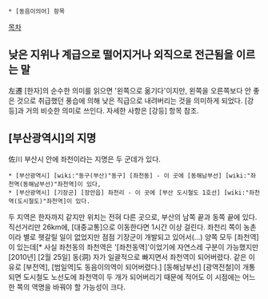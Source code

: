  * [동음이의어] 항목
[[목차]]
== 낮은 지위나 계급으로 떨어지거나 외직으로 전근됨을 이르는 말 ==
左遷 
[한자]의 순수한 의미를 읽으면 '왼쪽으로 옮기다'이지만, 왼쪽을 오른쪽보다 안 좋은 것으로 취급했던 풍습에 의해 낮은 직급으로 내려버리는 것을 의미하게 되었다. [강등]과 거의 비슷한 의미로 쓰인다. 자세한 사항은 [강등] 항목 참조.

== [부산광역시]의 지명 ==
佐川 
부산시 안에 좌천이라는 지명은 두 군데가 있다.

 * [부산광역시] [wiki:"동구(부산)"동구] [좌천동] - 이 곳에 [동해남부선] [wiki:"좌천역(동해남부선)"좌천역]이 있다,
 * [부산광역시] [기장군] [장안읍] 좌천리 - 이 곳에 [부산 도시철도 1호선] [wiki:"좌천역(도시철도)"좌천역]이 있다.

두 지역은 한자까지 같지만 위치는 전혀 다른 곳으로, 부산의 남쪽 끝과 동쪽 끝에 있다. 직선거리만 26km에, [대중교통]으로 이동한다면 1시간 이상 걸린다. 좌천리 쪽이 농촌이라 별로 헷갈릴 일이 없었지만 점점 기장군이 개발되고 있어서(...) 양쪽 모두 [좌천역]이 있는데[* 사실 좌천동의 좌천역은 '[좌천동역]'이었기에 자연스레 구분이 가능했지만 [2010년] [2월 25일] 동(洞) 자가 일괄적으로 빠지면서 좌천역이 되어버렸다. 같은 이유로 [부전역], [범일역]도 동음이의역이 되어버렸다.] [동해남부선] [광역전철]이 개통되면 도시철도 노선도에 좌천역이 두 개가 되어버리기 때문에 적어도 이 시점에는 어느 한 쪽의 역명을 바꿔야 할 가능성이 크다.
